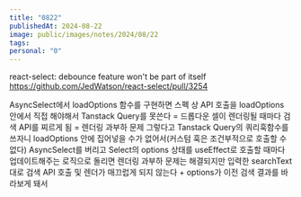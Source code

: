 ```yaml
---
title: "0822"
publishedAt: 2024-08-22
image: public/images/notes/2024/08/22
tags: 
personal: "0"
---
```

react-select: debounce feature won't be part of itself
https://github.com/JedWatson/react-select/pull/3254
<Image src="/images/notes/2024/08/22/1.png" alt="" width={1000} height={1000} />

AsyncSelect에서 loadOptions 함수를 구현하면 스펙 상 API 호출을 loadOptions 안에서 직접 해야해서 Tanstack Query를 못쓴다 = 드롭다운 셀이 렌더링될 때마다 검색 API를 찌르게 됨 = 렌더링 과부하 문제
그렇다고 Tanstack Query의 쿼리훅함수를 쓰자니 loadOptions 안에 집어넣을 수가 없어서(커스텀 훅은 조건부적으로 호출할 수 없다) AsyncSelect를 버리고 Select의 options 상태를 useEffect로 호출할 때마다 업데이트해주는 로직으로 돌리면 렌더링 과부하 문제는 해결되지만 입력한 searchText 대로 검색 API 호출 및 렌더가 매끄럽게 되지 않는다 + options가 이전 검색 결과를 바라보게 돼서 
